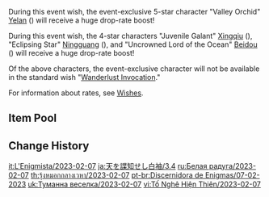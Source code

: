 {{Wish
|name              = Discerner of Enigmas 2023-02-07
|image             = Discerner of Enigmas 2023-02-07.png
|type              = Character Event
|type2             = Character Event-2
|duration          = event
|time_start        = 2023-02-07 18:00:00
|time_end          = 2023-02-28 14:59:59
|link              = https://www.hoyolab.com/article/15075039
|preceding         = Caution in Confidence/2023-01-18
|preceding2        = Invitation to Mundane Life/2023-01-18
|succeeding        = Auric Blaze/2023-03-01
|succeeding2       = Twilight Arbiter/2023-03-01
|alongside         = Moment of Bloom/2023-02-07
|alongside2        = Epitome Invocation/2023-02-07
|previous          = Discerner of Enigmas/2022-05-31
}}

During this event wish, the event-exclusive 5-star character "Valley Orchid" [[Yelan]] ({{Hydro}}) will receive a huge drop-rate boost!

During this event wish, the 4-star characters "Juvenile Galant" [[Xingqiu]] ({{Hydro}}), "Eclipsing Star" [[Ningguang]] ({{Geo}}), and "Uncrowned Lord of the Ocean" [[Beidou]] ({{Electro}}) will receive a huge drop-rate boost!

Of the above characters, the event-exclusive character will not be available in the standard wish "[[Wanderlust Invocation]]."

For information about rates, see [[Wishes]].

==Item Pool==
{{Wish Pool
|^Yelan
|^Xingqiu
|^Ningguang
|^Beidou
|Diluc
|Jean
|Keqing
|Mona
|Qiqi
|Tighnari
|Barbara
|Bennett
|Candace
|Chongyun
|Collei
|Diona
|Dori
|Faruzan
|Fischl
|Gorou
|Kujou Sara
|Kuki Shinobu
|Layla
|Noelle
|Razor
|Rosaria
|Sayu
|Shikanoin Heizou
|Sucrose
|Thoma
|Xiangling
|Xinyan
|Yanfei
|Yun Jin
|Dragon's Bane
|Eye of Perception
|Favonius Codex
|Favonius Greatsword
|Favonius Lance
|Favonius Sword
|Favonius Warbow
|Lion's Roar
|Rainslasher
|Rust
|Sacrificial Bow
|Sacrificial Fragments
|Sacrificial Greatsword
|Sacrificial Sword
|The Bell
|The Flute
|The Stringless
|The Widsith
|Black Tassel
|Bloodtainted Greatsword
|Cool Steel
|Debate Club
|Emerald Orb
|Ferrous Shadow
|Harbinger of Dawn
|Magic Guide
|Raven Bow
|Sharpshooter's Oath
|Skyrider Sword
|Slingshot
|Thrilling Tales of Dragon Slayers
}}

==Change History==
{{Change History|3.4}}

[[it:L'Enigmista/2023-02-07]]
[[ja:天を諜知せし白袖/3.4]]
[[ru:Белая радуга/2023-02-07]]
[[th:รุ้งหมอกกลางเวหา/2023-02-07]]
[[pt-br:Discernidora de Enigmas/07-02-2023]]
[[uk:Туманна веселка/2023-02-07]]
[[vi:Tố Nghê Hiện Thiên/2023-02-07]]